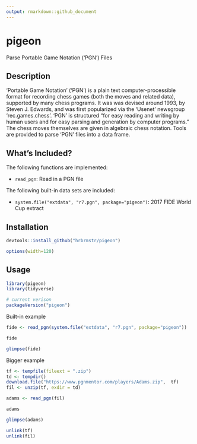 ```yaml
---
output: rmarkdown::github_document
---
```


# pigeon

Parse Portable Game Notation ('PGN') Files

## Description

'Portable Game Notation' ('PGN') is a plain text computer-processible format for recording chess games (both the moves and related data), supported by many chess programs. It was was devised around 1993, by Steven J. Edwards, and was first popularized via the 'Usenet' newsgroup 'rec.games.chess'. 'PGN' is structured "for easy reading and writing by human users and for easy parsing and generation by  computer programs." The chess moves themselves are given in algebraic chess notation. Tools are provided to parse 'PGN' files into a data frame.
    
## What's Included?

The following functions are implemented:

- `read_pgn`:	Read in a PGN file

The following built-in data sets are included:

- `system.file("extdata", "r7.pgn", package="pigeon")`: 2017 FIDE World Cup extract

## Installation

```r
devtools::install_github("hrbrmstr/pigeon")
```

```r
options(width=120)
```

## Usage

```r
library(pigeon)
library(tidyverse)

# current verison
packageVersion("pigeon")
```

Built-in example

```r
fide <- read_pgn(system.file("extdata", "r7.pgn", package="pigeon"))

fide

glimpse(fide)
```

Bigger example

```r
tf <- tempfile(fileext = ".zip")
td <- tempdir()
download.file("https://www.pgnmentor.com/players/Adams.zip",  tf)
fil <- unzip(tf, exdir = td)

adams <- read_pgn(fil)

adams

glimpse(adams)

unlink(tf)
unlink(fil)
```
